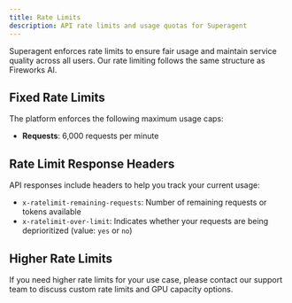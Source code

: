 ```yaml
---
title: Rate Limits
description: API rate limits and usage quotas for Superagent
---
```


Superagent enforces rate limits to ensure fair usage and maintain service quality across all users. Our rate limiting follows the same structure as Fireworks AI.

## Fixed Rate Limits

The platform enforces the following maximum usage caps:

- **Requests**: 6,000 requests per minute


## Rate Limit Response Headers

API responses include headers to help you track your current usage:

- `x-ratelimit-remaining-requests`: Number of remaining requests or tokens available
- `x-ratelimit-over-limit`: Indicates whether your requests are being deprioritized (value: `yes` or `no`)

## Higher Rate Limits

If you need higher rate limits for your use case, please contact our support team to discuss custom rate limits and GPU capacity options.
